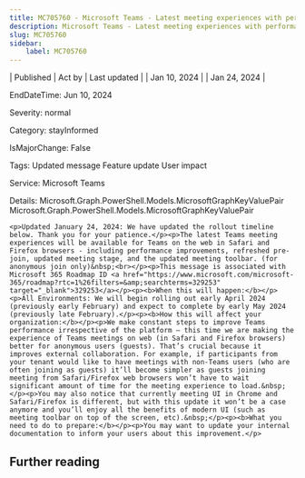 ```yaml
---
title: MC705760 - Microsoft Teams - Latest meeting experiences with performance improvements on web for Safari and Firefox (for guests)
description: Microsoft Teams - Latest meeting experiences with performance improvements on web for Safari and Firefox (for guests)
slug: MC705760
sidebar:
    label: MC705760
---
```



| Published | Act by | Last updated |
| Jan 10, 2024 |  | Jan 24, 2024 |

EndDateTime: Jun 10, 2024

Severity: normal

Category: stayInformed

IsMajorChange: False

Tags: Updated message Feature update User impact

Service: Microsoft Teams

Details: Microsoft.Graph.PowerShell.Models.MicrosoftGraphKeyValuePair Microsoft.Graph.PowerShell.Models.MicrosoftGraphKeyValuePair

```
<p>Updated January 24, 2024: We have updated the rollout timeline below. Thank you for your patience.</p><p>The latest Teams meeting experiences will be available for Teams on the web in Safari and Firefox browsers - including performance improvements, refreshed pre-join, updated meeting stage, and the updated meeting toolbar. (for anonymous join only)&nbsp;<br></p><p>This message is associated with Microsoft 365 Roadmap ID <a href="https://www.microsoft.com/microsoft-365/roadmap?rtc=1%26filters=&amp;searchterms=329253" target="_blank">329253</a></p><p><b>When this will happen:</b></p><p>All Environments: We will begin rolling out early April 2024 (previously early February) and expect to complete by early May 2024 (previously late February).</p><p><b>How this will affect your organization:</b></p><p>We make constant steps to improve Teams performance irrespective of the platform – this time we are making the experience of Teams meetings on web (in Safari and Firefox browsers) better for anonymous users (guests). That’s crucial because it improves external collaboration. For example, if participants from your tenant would like to have meetings with non-Teams users (who are often joining as guests) it’ll become simpler as guests joining meeting from Safari/Firefox web browsers won’t have to wait significant amount of time for the meeting experience to load.&nbsp;</p><p>You may also notice that currently meeting UI in Chrome and Safari/Firefox is different, but with this update it won’t be a case anymore and you’ll enjoy all the benefits of modern UI (such as meeting toolbar on top of the screen, etc).&nbsp;</p><p><b>What you need to do to prepare:</b></p><p>You may want to update your internal documentation to inform your users about this improvement.</p>
```

## Further reading
